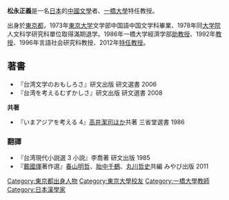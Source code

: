 {{rough translation}}
{{blpunsourced|time=2016-09-26T13:30:53+00:00}}
'''松永正義'''{{BD|1949年||}}是一名[[日本|日本]]的[[中國文學|中國文學]]者、[[一橋大學|一橋大學]]特任教授。

出身於[[東京都|東京都]]，1973年[[東京大学|東京大学]]文学部中国語中国文学科畢業、1978年同[[大学院|大学院]]人文科学研究科單位取得滿期退学。1986年一橋大学經濟学部[[助教授|助教授]]、1992年[[教授|教授]]、1996年言語社会研究科教授、2012年[[特任教授|特任教授]]。  

==著書==
*『台湾文学のおもしろさ』研文出版 研文選書 2006
*『台湾を考えるむずかしさ』研文出版 研文選書 2008
'''共著'''
*『いまアジアを考える 4』[[高井潔司|高井潔司]]ほか共著 三省堂選書 1986

===翻譯===
*『台湾現代小説選 3 小説』李喬著 研文出版 1985
*『[[戴國煇|戴國煇]]著作選』[[春山明哲|春山明哲]]、[[胎中千鶴|胎中千鶴]]、[[丸川哲史|丸川哲史]]共編 みやび出版 2011
{{DEFAULTSORT:Matsunaga, Masayoshi}}
[[Category:東京都出身人物|Category:東京都出身人物]]
[[Category:東京大學校友|Category:東京大學校友]]
[[Category:一橋大學教師|Category:一橋大學教師]]
[[Category:日本漢學家|Category:日本漢學家]]